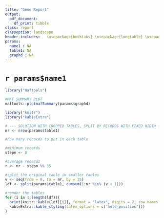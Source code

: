 ```yaml
---
title: "Gene Report"
output: 
  pdf_document:
    df_print: tibble
class: report
classoption: landscape
header-includes:   \usepackage{booktabs} \usepackage{longtable} \usepackage{array} \usepackage{multirow} \usepackage{wrapfig} \usepackage{float} \usepackage{colortbl} \usepackage{pdflscape} \usepackage{tabu} \usepackage{threeparttable} \usepackage{threeparttablex} \usepackage[normalem]{ulem} \usepackage{makecell} \usepackage{xcolor} 
params:
  name1 : NA
  table1: NA
  graphd : NA
---
```

# ``r params$name1``
```r
library("maftools")

#MAF SUMMARY PLOT
maftools::plotmafSummary(params$graphd)

```


```r
library("knitr")
library("kableExtra")

# --- SOLUTION WITH CROPPED TABLES, SPLIT BY RECORDS WITH FIXED WIDTH ---
nr <- nrow(params$table1)

#how many records to put in each table

#minimum records
stepn <- 0

#average records
r <- nr - stepn %% 35 

#split the original table in smaller tables
v <- seq(from = 0, to = nr, by = 35)
ldf <- split(params$table1, cumsum(1:nr %in% (v + 1)))
  
#render the tables
for (i in 1:length(ldf)){
  print(knitr::kable(ldf[[i]], format = "latex", digits = 2, row.names = F, booktabs = T) %>%
  kableExtra::kable_styling(latex_options = c("hold_position")))
}





```
